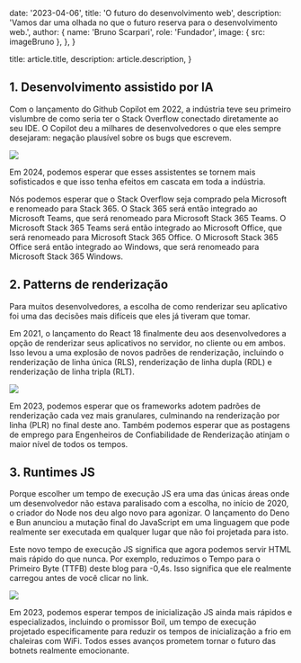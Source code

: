 
  date: '2023-04-06',
  title: 'O futuro do desenvolvimento web',
  description:
    'Vamos dar uma olhada no que o futuro reserva para o desenvolvimento web.',
  author: {
    name: 'Bruno Scarpari',
    role: 'Fundador',
    image: { src: imageBruno },
  },
}

  title: article.title,
  description: article.description,
}

## 1. Desenvolvimento assistido por IA

Com o lançamento do Github Copilot em 2022, a indústria teve seu primeiro vislumbre de como seria ter o Stack Overflow conectado diretamente ao seu IDE. O Copilot deu a milhares de desenvolvedores o que eles sempre desejaram: negação plausível sobre os bugs que escrevem.

![](./pilot.jpg)

Em 2024, podemos esperar que esses assistentes se tornem mais sofisticados e que isso tenha efeitos em cascata em toda a indústria.

Nós podemos esperar que o Stack Overflow seja comprado pela Microsoft e renomeado para Stack 365. O Stack 365 será então integrado ao Microsoft Teams, que será renomeado para Microsoft Stack 365 Teams. O Microsoft Stack 365 Teams será então integrado ao Microsoft Office, que será renomeado para Microsoft Stack 365 Office. O Microsoft Stack 365 Office será então integrado ao Windows, que será renomeado para Microsoft Stack 365 Windows.

## 2. Patterns de renderização

Para muitos desenvolvedores, a escolha de como renderizar seu aplicativo foi uma das decisões mais difíceis que eles já tiveram que tomar.

Em 2021, o lançamento do React 18 finalmente deu aos desenvolvedores a opção de renderizar seus aplicativos no servidor, no cliente ou em ambos. Isso levou a uma explosão de novos padrões de renderização, incluindo o renderização de linha única (RLS), renderização de linha dupla (RDL) e renderização de linha tripla (RLT).

![](./server.jpg)

Em 2023, podemos esperar que os frameworks adotem padrões de renderização cada vez mais granulares, culminando na renderização por linha (PLR) no final deste ano. Também podemos esperar que as postagens de emprego para Engenheiros de Confiabilidade de Renderização atinjam o maior nível de todos os tempos.

## 3. Runtimes JS

Porque escolher um tempo de execução JS era uma das únicas áreas onde um desenvolvedor não estava paralisado com a escolha, no início de 2020, o criador do Node nos deu algo novo para agonizar. O lançamento do Deno e Bun anunciou a mutação final do JavaScript em uma linguagem que pode realmente ser executada em qualquer lugar que não foi projetada para isto.

Este novo tempo de execução JS significa que agora podemos servir HTML mais rápido do que nunca. Por exemplo, reduzimos o Tempo para o Primeiro Byte (TTFB) deste blog para -0,4s. Isso significa que ele realmente carregou antes de você clicar no link.

![](./laptop.jpg)

Em 2023, podemos esperar tempos de inicialização JS ainda mais rápidos e especializados, incluindo o promissor Boil, um tempo de execução projetado especificamente para reduzir os tempos de inicialização a frio em chaleiras com WiFi. Todos esses avanços prometem tornar o futuro das botnets realmente emocionante.
